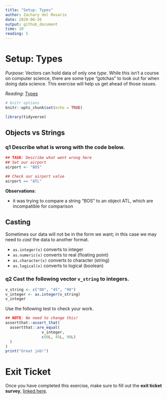 ```yaml
---
title: "Setup: Types"
author: Zachary del Rosario
date: 2020-06-26
output: github_document
time: 10
reading: 5
---
```


# Setup: Types

*Purpose*: Vectors can hold data of only one *type*. While this isn't a course on computer science, there are some type "gotchas" to look out for when doing data science. This exercise will help us get ahead of those issues.

*Reading*: [Types](https://rstudio.cloud/learn/primers/1.2)

```r
# knitr options
knitr::opts_chunk$set(echo = TRUE)
```

```r
library(tidyverse)

```

## Objects vs Strings

<!-- -------------------------------------------------- -->

### **q1** Describe what is wrong with the code below.

```r
## TASK: Describe what went wrong here
## Set our airport
airport <- "BOS"

## Check our airport value
airport == "ATL"
```

**Observations**:

-   it was trying to compare a string "BOS" to an object ATL, which are incompatible for comparison

## Casting

<!-- -------------------------------------------------- -->

Sometimes our data will not be in the form we want; in this case we may need to *cast* the data to another format.

-   `as.integer(x)` converts to integer
-   `as.numeric(x)` converts to real (floating point)
-   `as.character(x)` converts to character (string)
-   `as.logical(x)` converts to logical (boolean)

### **q2** Cast the following vector `v_string` to integers.

```r
v_string <- c("00", "45", "90")
v_integer <- as.integer(v_string)
v_integer
```

Use the following test to check your work.

```r
## NOTE: No need to change this!
assertthat::assert_that(
  assertthat::are_equal(
                v_integer,
                c(0L, 45L, 90L)
  )
)
print("Great job!")
```

<!-- include-exit-ticket -->

# Exit Ticket

<!-- -------------------------------------------------- -->

Once you have completed this exercise, make sure to fill out the **exit ticket survey**, [linked here](https://docs.google.com/forms/d/e/1FAIpQLSeuq2LFIwWcm05e8-JU84A3irdEL7JkXhMq5Xtoalib36LFHw/viewform?usp=pp_url&entry.693978880=e-setup06-types-assignment.Rmd).
